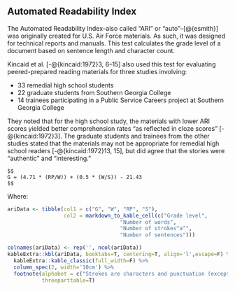 ## Automated Readability Index\index{Automated Readability Index|(ii} {#ari-test}

The Automated Readability Index–also called "ARI" or "auto"–[@{esmith}] was originally created for U.S. Air Force materials. As such, it was designed for technical reports and manuals. This test calculates the grade level of a document based on sentence length and character count.

Kincaid et al. [-@{kincaid:1972}3, 6–15] also used this test for evaluating peered-prepared reading materials for three studies involving:

- 33 remedial high school students
- 22 graduate students from Southern Georgia College
- 14 trainees participating in a Public Service Careers project at Southern Georgia College

They noted that for the high school study, the materials with lower ARI scores yielded better comprehension rates "as reflected in cloze scores" [-@{kincaid:1972}3]. The graduate students and trainees from the other studies stated that the materials may not be appropriate for remedial high school readers [-@{kincaid:1972}13, 15], but did agree that the stories were "authentic" and "interesting."

```definition
$$
G = (4.71 * (RP/W)) + (0.5 * (W/S)) - 21.43
$$
```

Where:

```r
ariData <- tibble(col1 = c("G", "W", "RP", "S"),
                  col2 = markdown_to_kable_cell(c("Grade level",
                                    "Number of words",
                                    "Number of strokes^a^",
                                    "Number of sentences")))

colnames(ariData) <- rep('', ncol(ariData))
kableExtra::kbl(ariData, booktabs=T, centering=T, align='l',escape=F) %>%
  kableExtra::kable_classic(full_width=F) %>%
  column_spec(2, width='10cm') %>%
  footnote(alphabet = c("Strokes are characters and punctuation (except for sentence terminating punctuation)"),
           threeparttable=T)
```
\index{Automated Readability Index|)}

\newpage